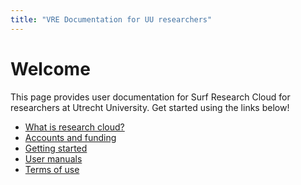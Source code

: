 ```yaml
---
title: "VRE Documentation for UU researchers"
---
```


# Welcome

This page provides user documentation for Surf Research Cloud for researchers at Utrecht University. Get started using the links below!

- [What is research cloud?](docs/research-cloud-intro.qmd)
- [Accounts and funding](docs/accounts.qmd)
- [Getting started](docs/getting-started.qmd)
- [User manuals](docs/manuals.qmd)
- [Terms of use](docs/usage.qmd)
